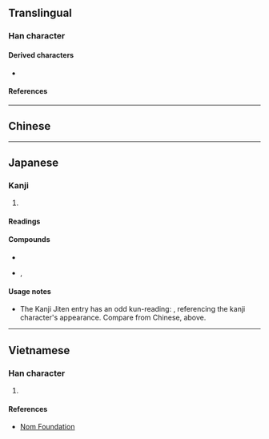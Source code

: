 {{character info}}
==Translingual==

===Han character===
{{Han char|rn=39|rad=子|as=00|sn=3|var=2|four=|canj=NNM,XNNM|ids=⿰了一}}

====Derived characters====
* {{l|mul|[[𢩯]], [[𧺐]]}}

====References====
{{Han ref|kx=0277.080|dkj=06932|dj=0544.020|hdz=21008.011|uh=5B52}}

----

==Chinese==
{{zh-see|孓}}

----

==Japanese==

===Kanji===
{{ja-kanji|grade=|rs=子00}}

# {{rfdef|ja|sort=子00}}

====Readings====
{{ja-readings
|goon=かち
|kanon=けつ
|kanyoon=きょう<きよう
|on=く, くつ
|kun=ぼうふら-, みじか-い
}}

====Compounds====
* {{ja-r|孑孒|ぼうふら|[[mosquito]] [[larva]]}}
* {{ja-r|孑孑|ぼうふら}}, {{ja-r|孑%孑|けつ%けつ}}

====Usage notes====
* The Kanji Jiten entry has an odd kun-reading: {{ja-r|ひだりのうでがない|ひだり の うで が ない|missing one's left arm}}, referencing the kanji character's appearance. Compare from Chinese, above.

----

==Vietnamese==

===Han character===
{{vi-readings|rs=子00|reading=kiết}}

# {{rfdef|vi|sort=子00}}

====References====
* [http://nomfoundation.org/common/nom_details.php?codepoint=5b52 Nom Foundation]